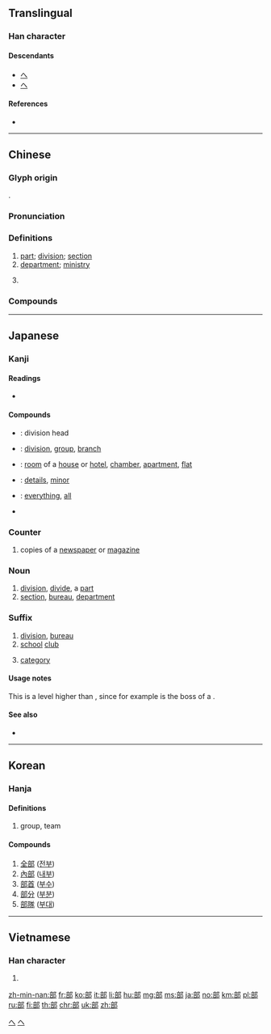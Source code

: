 {{character info/new}}
{{also|卩}}
==Translingual==
{{stroke order|type=animate}}

===Han character===
{{Han char|rn=163|rad=邑|as=08|sn=11|four=07627|canj=YRNL|ids=⿰咅⻏}}

====Descendants====
* [[へ]]
* [[ヘ]]

====References====
* {{Han ref|kx=1272.170|dkj=39460|dj=1771.120|hdz=63780.090|uh=90E8|ud=37096|bh=B3A1|bd=45985}}

[[Category:Han characters from which hiragana were derived|へ]]
[[Category:Han characters from which katakana were derived|ヘ]]

----

==Chinese==
{{zh-forms}}

===Glyph origin===
{{Han etym}}
{{Han compound|咅|邑|alt2=阝|ls=psc|c1=p|c2=s}}.

===Pronunciation===
{{zh-pron
|m=bù
|ma=y
|c=bou6
|h=pfs=phu
|md=buô
|mn=pō͘/phō
|w=3bu
|mc=y
|oc=y
|ma=
|cat=n,cls
}}

===Definitions===
{{zh-hanzi}}

# [[part]]; [[division]]; [[section]]
# [[department]]; [[ministry]]
#: {{zh-x|教育部|'''ministry''' of education}}
# {{zh-classifier|works of literature, films, machines (cars, telephones...), etc|cat=y}}
#: {{zh-x|我 想 去 看 一 部 電影。|I want to see a movie.}}

===Compounds===
{{zh-der|一部|一部分|三部九候|三部曲|三門幹部|下部|不管部會|丙部|中央黨部|中部|中部地方|二部制|交通部|俱樂部|傘兵部隊|儲備幹部|先遣部隊|先頭部隊|內政部|內部|全部|兩棲部隊|兩部鼓吹|公共部門|六部|兵部|兵部尚書|分別部居|分部|刑部|刑部尚書|北部|北部地方|南贍部洲|南部|南部地方|史部|司令部|吏部|單部句|四部|回部|國防部|坐部伎|外交部|外部|夜間部|大學部|大眾部|大部|大部分|天龍八部|子部|學部|密集部署|小賣部|局部|局部雨|工部|幹部|底部|庫部|戶部|戶部尚書|指揮部|按部就班|掩蔽部|掩護部隊|支部|敗部|敗部復活|教育部|日間部|木質部|本部|杜工部|東南部|東部|根部|案部|樂部|機動部隊|武裝部隊|比部|毘婆沙部|水部|法務部|法部|活化部位|特種部隊|班部|甕間吏部|發音部位|百部|相部宗|禮部|禮部尚書|禮部試|空降部隊|紫式部|細部|經濟部|經部|編輯部|總部|聯勤總部|聯合部隊|聲部|肋部|背部|胸部|胸部停球|腦部|腰部|腹部|臀部|臉部|花部|裝甲部隊|西部|西部地方|西部片|說部|財政部|販賣部|足部|部下|部件|部伍|部位|部分|部分法|部列|部勒|部務|部卒|部員|部執異論|部堂|部將|部尺|部屬|部帙|部從|部族|部曲|部曹|部會|部會首長|部派佛教|部照|部眾|部縣|部署|部落|部落同盟|部落社會|部長|部門|部院|部陣|部陳|部隊|部隊長|部類|部首|部黨|釋部|鈞部|銓部|門診部|陰部|隊部|雅部|集部|雙部句|零部件|雷部|面部|鞍部|鞠部|鞠部頭|韌皮部|音部記號|韻部|領導幹部|頭部|頸部|黨部}}

----

==Japanese==

===Kanji===
{{ja-kanji|grade=3|rs=邑08}}

====Readings====
* {{ja-readings|goon=[[ぶ]] (bu)|kanon=[[ほ]] (ho), [[ほう]] (hō)|kanyoon=[[ふ]] (fu)|kun=[[わける]] (wakeru), [[すべる]] (suberu), [[つかさ]] (tsukasa), [[へ]] (he-), [[べ]] (-be)}}

====Compounds====
* {{ja-r|部長|ぶちょう}}: division head
* {{ja-r|部門|ぶもん}}: [[division]], [[group]], [[branch]]
* {{ja-r|部屋|へや}}: [[room]] of a [[house]] or [[hotel]], [[chamber]], [[apartment]], [[flat]]
* {{ja-r|細部|さいぶ}}: [[details]], [[minor]]
* {{ja-r|全部|ぜんぶ}}: [[everything]], [[all]]
* {{ja-r|部活動|ぶかつどう}}

===Counter===
{{ja-pos|ぶ|counter}}

# copies of a [[newspaper]] or [[magazine]]

===Noun===
{{ja-noun|ぶ}}

# [[division]], [[divide]], a [[part]]
# [[section]], [[bureau]], [[department]]

===Suffix===
{{ja-pos|ぶ|suffix}}

# [[division]], [[bureau]]
# [[school]] [[club]]
#: {{ja-usex|野球'''部'''|やきゅう'''ぶ'''|baseball '''club'''}}
#: {{ja-usex|茶道'''部'''|さどう'''ぶ'''|tea ceremony '''club'''}}
# [[category]]

====Usage notes====
This is a level higher than {{m|ja|-課|tr=-ka||department}}, since for example {{m|ja|部長|tr=buchō||division head}} is the boss of a {{m|ja|課長|tr=kachō||department head}}.

====See also====
* {{ja-r|部活動|ぶかつどう}}

----

==Korean==

===Hanja===
{{ko-hanja|hangeul=부|eumhun=|mr=pu|y=pu}}

====Definitions====

# group, team

====Compounds====

# [[全部]] ([[전부]])
# [[內部]] ([[내부]])
# [[部首]] ([[부수]])
# [[部分]] ([[부분]])
# [[部隊]] ([[부대]])
----

==Vietnamese==

===Han character===
{{vi-readings|rs=邑08|hanviet=[[bộ]], [[bõ]], [[duyên]]}}

# {{defn|lang=vi|sort=邑08}}

[[zh-min-nan:部]]
[[fr:部]]
[[ko:部]]
[[it:部]]
[[li:部]]
[[hu:部]]
[[mg:部]]
[[ms:部]]
[[ja:部]]
[[no:部]]
[[km:部]]
[[pl:部]]
[[ru:部]]
[[fi:部]]
[[th:部]]
[[chr:部]]
[[uk:部]]
[[zh:部]]